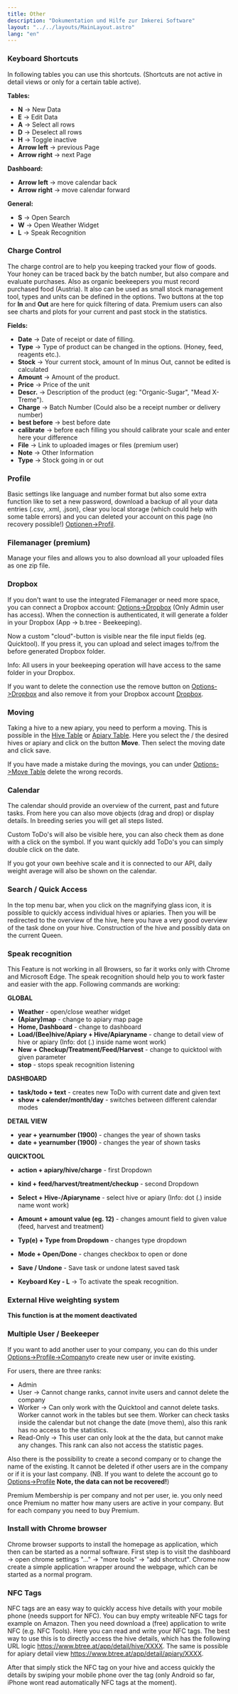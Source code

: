 ```yaml
---
title: Other
description: "Dokumentation und Hilfe zur Imkerei Software"
layout: "../../layouts/MainLayout.astro"
lang: "en"
---
```



### Keyboard Shortcuts

In following tables you can use this shortcuts. (Shortcuts are not active in detail views or only for a certain table active).

**Tables:**

- **N** -> New Data
- **E** -> Edit Data
- **A** -> Select all rows
- **D** -> Deselect all rows
- **H** -> Toggle inactive
- **Arrow left** -> previous Page
- **Arrow right** -> next Page

**Dashboard:**

- **Arrow left** -> move calendar back
- **Arrow right** -> move calendar forward

**General:**

- **S** -> Open Search
- **W** -> Open Weather Widget
- **L** -> Speak Recognition

### Charge Control

The charge control are to help you keeping tracked your flow of goods. Your honey can be traced back by the batch number, but also compare and evaluate purchases. Also as organic beekeepers you must record purchased food (Austria). It also can be used as small stock management tool, types and units can be defined in the options. Two buttons at the top for **In** and **Out** are here for quick filtering of data. Premium users can also see charts and plots for your current and past stock in the statistics.

**Fields:**

- **Date** -> Date of receipt or date of filling.
- **Type** -> Type of product can be changed in the options. (Honey, feed, reagents etc.).
- **Stock** -> Your current stock, amount of In minus Out, cannot be edited is calculated
- **Amount** -> Amount of the product.
- **Price** -> Price of the unit
- **Descr.** -> Description of the product (eg: "Organic-Sugar", "Mead X-Treme").
- **Charge** -> Batch Number (Could also be a receipt number or delivery number)
- **best before** -> best before date
- **calibrate** -> before each filling you should calibrate your scale and enter here your difference
- **File** -> Link to uploaded images or files (premium user)
- **Note** -> Other Information
- **Type** -> Stock going in or out

### Profile

Basic settings like language and number format but also some extra function like to set a new password, download a backup of all your data entries (.csv, .xml, .json), clear you local storage (which could help with some table errors) and you can deleted your account on this page (no recovery possible!) [Optionen->Profil](https://www.btree.at/app/profile/).

### Filemanager (premium)

Manage your files and allows you to also download all your uploaded files as one zip file.

### Dropbox

If you don't want to use the integrated Filemanager or need more space, you can connect a Dropbox account: [Options->Dropbox](https://www.btree.at/app/dropbox/) (Only Admin user has access). When the connection is authenticated, it will generate a folder in your Dropbox (App -> b.tree - Beekeeping).

Now a custom "cloud"-button is visible near the file input fields (eg. Quicktool). If you press it, you can upload and select images to/from the before generated Dropbox folder.

Info: All users in your beekeeping operation will have access to the same folder in your Dropbox.

If you want to delete the connection use the remove button on [Options->Dropbox](https://www.btree.at/app/dropbox/) and also remove it from your Dropbox account [Dropbox](https://www.dropbox.com/account/connected_apps).

### Moving

Taking a hive to a new apiary, you need to perform a moving. This is possible in the [Hive Table](https://www.btree.at/app//table/hive/#tab_tables) or [Apiary Table](https://www.btree.at/app/table/apiary/#tab_tables). Here you select the / the desired hives or apiary and click on the button **Move**. Then select the moving date and click save.

If you have made a mistake during the movings, you can under [Options->Move Table](https://www.btree.at/app/table/move/#tab_options) delete the wrong records.

### Calendar

The calendar should provide an overview of the current, past and future tasks. From here you can also move objects (drag and drop) or display details. In breeding series you will get all steps listed.

Custom ToDo's will also be visible here, you can also check them as done with a click on the symbol. If you want quickly add ToDo's you can simply double click on the date.

If you got your own beehive scale and it is connected to our API, daily weight average will also be shown on the calendar.

### Search / Quick Access

In the top menu bar, when you click on the magnifying glass icon, it is possible to quickly access individual hives or apiaries. Then you will be redirected to the overview of the hive, here you have a very good overview of the task done on your hive. Construction of the hive and possibly data on the current Queen.

### Speak recognition

This Feature is not working in all Browsers, so far it works only with Chrome and Microsoft Edge. The speak recognition should help you to work faster and easier with the app. Following commands are working:

**GLOBAL**

- **Weather** - open/close weather widget
- **(Apiary)map** - change to apiary map page
- **Home, Dashboard** - change to dashboard
- **Load/(Bee)hive/Apiary + Hive/Apiaryname** - change to detail view of hive or apiary (Info: dot (.) inside name wont work)
- **New + Checkup/Treatment/Feed/Harvest** - change to quicktool with given parameter
- **stop** - stops speak recognition listening

**DASHBOARD**

- **task/todo + text** - creates new ToDo with current date and given text
- **show + calender/month/day** - switches between different calendar modes

**DETAIL VIEW**

- **year + yearnumber (1900)** - changes the year of shown tasks
- **date + yearnumber (1900)** - changes the year of shown tasks

**QUICKTOOL**

- **action + apiary/hive/charge** - first Dropdown
- **kind + feed/harvest/treatment/checkup** - second Dropdown
- **Select + Hive-/Apiaryname** - select hive or apiary (Info: dot (.) inside name wont work)
- **Amount + amount value (eg. 12)** - changes amount field to given value (feed, harvest and treatment)
- **Typ(e) + Type from Dropdown** - changes type dropdown
- **Mode + Open/Done** - changes checkbox to open or done
- **Save / Undone** - Save task or undone latest saved task

- **Keyboard Key - L** -> To activate the speak recognition.

### External Hive weighting system

**This function is at the moment deactivated**

### Multiple User / Beekeeper

If you want to add another user to your company, you can do this under [Options->Profile->Company](https://www.btree.at/app/profile/)to create new user or invite existing.

For users, there are three ranks:

- Admin
- User -> Cannot change ranks, cannot invite users and cannot delete the company
- Worker -> Can only work with the Quicktool and cannot delete tasks. Worker cannot work in the tables but see them. Worker can check tasks inside the calendar but not change the date (move them), also this rank has no access to the statistics.
- Read-Only -> This user can only look at the the data, but cannot make any changes. This rank can also not access the statistic pages.

Also there is the possibility to create a second company or to change the name of the existing. It cannot be deleted if other users are in the company or if it is your last company. (NB. If you want to delete the account go to [Options->Profile](https://www.btree.at/app/profile/) **Note, the data can not be recovered!**)

Premium Membership is per company and not per user, ie. you only need once Premium no matter how many users are active in your company. But for each company you need to buy Premium.

### Install with Chrome browser

Chrome browser supports to install the homepage as application, which then can be started as a normal software. First step is to visit the dashboard -> open chrome settings "..." -> "more tools" -> "add shortcut". Chrome now create a simple application wrapper around the webpage, which can be started as a normal program.

<section class="hero container max-w-screen-lg mx-auto flex">
  <Picture
    src="/images/install1.png"
    aspectRatio="3:1"
    class="mx-auto"
    widths={[200, 400, 600]}
    sizes="(max-width: 600px) 100vw, 800px"
    alt="Webapp Installation"
  />
</section>
<section class="hero container max-w-screen-lg mx-auto flex">
  <Picture
    src="/images/install2.png"
    aspectRatio="5:2"
    class="mx-auto"
    widths={[200, 400, 600]}
    sizes="(max-width: 600px) 100vw, 800px"
    alt="Webapp Installation"
  />
</section>
<section class="hero container max-w-screen-lg mx-auto flex">
  <Picture
    src="/images/install3.png"
    aspectRatio="10:1"
    class="mx-auto"
    widths={[200, 400, 600]}
    sizes="(max-width: 600px) 100vw, 800px"
    alt="Webapp Installation"
  />
</section>

### NFC Tags

NFC tags are an easy way to quickly access hive details with your mobile phone (needs support for NFC). You can buy empty writeable NFC tags for example on Amazon. Then you need download a (free) application to write NFC (e.g. NFC Tools). Here you can read and write your NFC tags. The best way to use this is to directly access the hive details, which has the following URL logic https://www.btree.at/app/detail/hive/XXXX. The same is possible for apiary detail view https://www.btree.at/app/detail/apiary/XXXX.

After that simply stick the NFC tag on your hive and access quickly the details by swiping your mobile phone over the tag (only Android so far, iPhone wont read automatically NFC tags at the moment).
